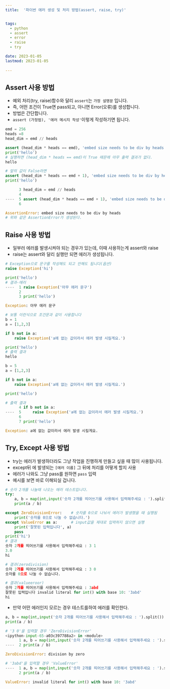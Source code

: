 ```yaml
---
title:  '파이썬 에러 생성 및 처리 방법(assert, raise, try)'


tags:
  - python
  - assert
  - error
  - raise
  - try

date: 2023-01-05
lastmod: 2023-01-05
 
---
```



## Assert 사용 방법

- 예외 처리(try, raise)함수와 달리 `assert`는 `가정 설명문` 입니다.
- 즉, 어떤 조건이 True면 pass되고, 아니면 Error(오류)를 생성합니다.
- 방법은 간단합니다. 
- `assert (가정법), '에러 메시지 작성'`이렇게 작성하기면 됩니다.

```python
emd = 256
heads =8
head_dim = emd // heads

assert (head_dim * heads == emd), 'embed size needs to be div by heads'
print('hello')
# 실행하면 (head_dim * heads == emd)이 True 때문에 아무 출력 결과가 없다.
hello
```

```python
# 앞의 값이 False라면
assert (head_dim * heads == emd + 1), 'embed size needs to be div by heads'
print('hello')

      3 head_dim = emd // heads
      4 
----  5 assert (head_dim * heads == emd + 1), 'embed size needs to be div by heads'
      6 

AssertionError: embed size needs to be div by heads
# 위와 같은 AssertionError가 생성된다.
```

## Raise 사용 방법

- 일부러 에러를 발생시켜야 되는 경우가 있는데, 이때 사용하는게 assert와 raise
- raise는 assert와 달리 실행만 되면 에러가 생성됩니다.

```python
# Exception으로 문구를 작성해도 되고 안해도 됩니다(옵션)
raise Exception('hi')

print('hello')
# 결과-에러
----  1 raise Exception('아무 에러 문구')
      2 
      3 print('hello')

Exception: 아무 에러 문구

```

```python
# 보통 이런식으로 조건문과 같이 사용합니다
b = 1
a = [1,2,3]

if b not in a:
    raise Exception('a에 없는 값이라서 에러 발생 시킬게요.')

print('hello')
# 출력 결과
hello
```

```python
b = 5
a = [1,2,3]

if b not in a:
    raise Exception('a에 없는 값이라서 에러 발생 시킬게요.')

print('hello')

# 출력 결과
      4 if b not in a:
----  5     raise Exception('a에 없는 값이라서 에러 발생 시킬게요.')
      6 
      7 print('hello')

Exception: a에 없는 값이라서 에러 발생 시킬게요.
```

## Try, Except 사용 방법

- try는 에러가 발생하더라도 그냥 작업을 진행하게 만들고 싶을 때 많이 사용됩니다.
- except뒤 에 발생되는 `[에러 이름]` 그 뒤에 처리를 어떻게 할지 사용
- 에러가 나와도 그냥 pass를 원하면 `pass` 입력
- 예시를 보면 바로 이해되실 겁니다.

```python
# 숫자 2개를 나눌때 나오는 에러 테스트입니다.
try:
    a, b = map(int,input('숫자 2개를 띄어쓰기를 사용해서 입력해주세요 : ').split())
    print(a / b)

except ZeroDivisionError:    # 숫자를 0으로 나눠서 에러가 발생했을 때 실행됨
    print('숫자를 0으로 나눌 수 없습니다.')
except ValueError as a:      # input값을 제대로 입력하지 않으면 실행
    print('잘못된 입력입니다', a)
    pass
print('hi')
# 결과
숫자 2개를 띄어쓰기를 사용해서 입력해주세요 : 3 1
3.0
hi

# 결과(zerodivision)
숫자 2개를 띄어쓰기를 사용해서 입력해주세요 : 3 0
숫자를 0으로 나눌 수 없습니다.

# 결과(valueeroor)
숫자 2개를 띄어쓰기를 사용해서 입력해주세요 : 3abd
잘못된 입력입니다 invalid literal for int() with base 10: '3abd'
hi
```

- 만약 어떤 에러인지 모르는 경우 테스트를하여 에러를 확인한다.
  
```python
a, b = map(int,input('숫자 2개를 띄어쓰기를 사용해서 입력해주세요 : ').split())
print(a / b)

# '3 0'을 입력할 경우 'ZeroDivisionError'
<ipython-input-65-a03c397788a2> in <module>
      1 a, b = map(int,input('숫자 2개를 띄어쓰기를 사용해서 입력해주세요 : ').split())
----  2 print(a / b)

ZeroDivisionError: division by zero

# '3abd'을 입력할 경우 'ValueError'
----  1 a, b = map(int,input('숫자 2개를 띄어쓰기를 사용해서 입력해주세요 : ').split())
      2 print(a / b)

ValueError: invalid literal for int() with base 10: '3abd'
```